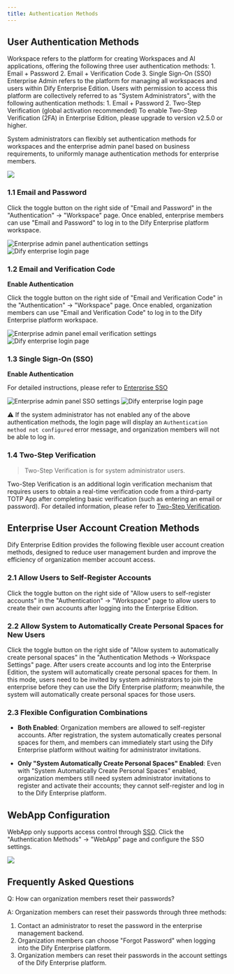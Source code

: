 ```yaml
---
title: Authentication Methods
---
```


## User Authentication Methods

<Tabs>
  <Tab title="Workspace">
    Workspace refers to the platform for creating Workspaces and AI applications, offering the following three user authentication methods:
    1. Email + Password
    2. Email + Verification Code
    3. Single Sign-On (SSO)
  </Tab>
  <Tab title="Enterprise Admin">
    Enterprise Admin refers to the platform for managing all workspaces and users within Dify Enterprise Edition. Users with permission to access this platform are collectively referred to as "System Administrators", with the following authentication methods:
    1. Email + Password
    2. Two-Step Verification (global activation recommended)
    <Info>
    To enable Two-Step Verification (2FA) in Enterprise Edition, please upgrade to version v2.5.0 or higher.
    </Info>
  </Tab>
</Tabs>

System administrators can flexibly set authentication methods for workspaces and the enterprise admin panel based on business requirements, to uniformly manage authentication methods for enterprise members.

![](https://assets-docs.dify.ai/2025/04/539eb8dc43f51b798c6b61bd0b041da4.png)

### 1.1 Email and Password

Click the toggle button on the right side of "Email and Password" in the "Authentication" -> "Workspace" page. Once enabled, enterprise members can use "Email and Password" to log in to the Dify Enterprise platform workspace.

<div style={{ display: 'flex', gap: '20px' }}>
  <Frame caption="Enterprise Admin Panel Authentication Settings — Email and Password">
    <img src="https://assets-docs.dify.ai/2025/04/dd1fd01ea68af39e7ebbc2da79132ab6.png" alt="Enterprise admin panel authentication settings" />
  </Frame>
  <Frame caption="Login Page for Organization Members">
    <img src="https://assets-docs.dify.ai/2025/04/14e603662ca00daf80762f57a228e57c.png" alt="Dify enterprise login page" />
  </Frame>
</div>


### 1.2 Email and Verification Code

**Enable Authentication**

Click the toggle button on the right side of "Email and Verification Code" in the "Authentication" -> "Workspace" page. Once enabled, organization members can use "Email and Verification Code" to log in to the Dify Enterprise platform workspace.

<div style={{ display: 'flex', gap: '20px' }}>
  <Frame caption="Enterprise Admin Panel Authentication Settings — Email and Verification Code">
    <img src="https://assets-docs.dify.ai/2025/04/b9f1d41a483a1fa0396ad95bae35078b.png" alt="Enterprise admin panel email verification settings" />
  </Frame>
  <Frame caption="Login Page for Organization Members">
    <img src="https://assets-docs.dify.ai/2025/04/2572a20174e7b9fa85817dca02bba937.png" alt="Dify enterprise login page" />
  </Frame>
</div>

### 1.3 Single Sign-On (SSO)

**Enable Authentication**

For detailed instructions, please refer to [Enterprise SSO](/en-us/administrator-guide/sso/introduction)

<div style={{ display: 'flex', gap: '20px' }}>
  <Frame caption="Enterprise Admin Panel Authentication Settings — Single Sign-On (SSO)">
    <img src="https://assets-docs.dify.ai/2025/04/3dd02c5e4d64fa789fd66b5cff3ed4dc.png" alt="Enterprise admin panel SSO settings" />
  </Frame>
  <Frame caption="Login Page for Organization Members">
    <img src="https://assets-docs.dify.ai/2025/04/32db3fc352c7ba40eb4343fd5f6229e5.png" alt="Dify enterprise login page" />
  </Frame>
</div>

⚠️ If the system administrator has not enabled any of the above authentication methods, the login page will display an `Authentication method not configured` error message, and organization members will not be able to log in.

### 1.4 Two-Step Verification

> Two-Step Verification is for system administrator users.

Two-Step Verification is an additional login verification mechanism that requires users to obtain a real-time verification code from a third-party TOTP App after completing basic verification (such as entering an email or password). For detailed information, please refer to [Two-Step Verification](/en-us/administrator-guide/2fa).

## Enterprise User Account Creation Methods

Dify Enterprise Edition provides the following flexible user account creation methods, designed to reduce user management burden and improve the efficiency of organization member account access.

### 2.1 Allow Users to Self-Register Accounts

Click the toggle button on the right side of "Allow users to self-register accounts" in the "Authentication" -> "Workspace" page to allow users to create their own accounts after logging into the Enterprise Edition.

### 2.2 Allow System to Automatically Create Personal Spaces for New Users

Click the toggle button on the right side of "Allow system to automatically create personal spaces" in the "Authentication Methods -> Workspace Settings" page. After users create accounts and log into the Enterprise Edition, the system will automatically create personal spaces for them.
In this mode, users need to be invited by system administrators to join the enterprise before they can use the Dify Enterprise platform; meanwhile, the system will automatically create personal spaces for those users.

### 2.3 Flexible Configuration Combinations

- **Both Enabled**: Organization members are allowed to self-register accounts. After registration, the system automatically creates personal spaces for them, and members can immediately start using the Dify Enterprise platform without waiting for administrator invitations.

- **Only "System Automatically Create Personal Spaces" Enabled**: Even with "System Automatically Create Personal Spaces" enabled, organization members still need system administrator invitations to register and activate their accounts; they cannot self-register and log in to the Dify Enterprise platform.

## WebApp Configuration

WebApp only supports access control through [SSO](/en-us/administrator-guide/sso/introduction). Click the "Authentication Methods" -> "WebApp" page and configure the SSO settings.

![](https://assets-docs.dify.ai/2025/04/831d009275ab85bc3cea62d2eae1d268.png)

## Frequently Asked Questions

Q: How can organization members reset their passwords?

A: Organization members can reset their passwords through three methods:
  1. Contact an administrator to reset the password in the enterprise management backend.
  2. Organization members can choose "Forgot Password" when logging into the Dify Enterprise platform.
  3. Organization members can reset their passwords in the account settings of the Dify Enterprise platform.
